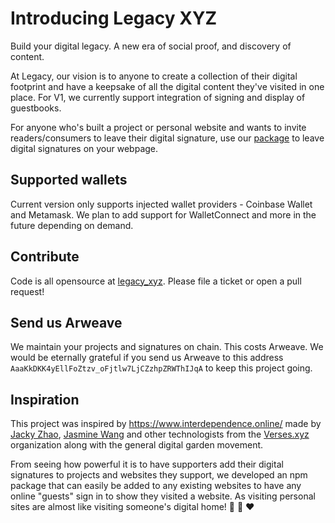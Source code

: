 
# Introducing Legacy XYZ

<Callout emoji="🌱">
  Build your digital legacy. A new era of social proof, and discovery of
  content.
</Callout>

At Legacy, our vision is to anyone to create a collection of their digital footprint and have a keepsake of all the digital content they've visited in one place. For V1, we currently support integration of signing and display of guestbooks.

For anyone who's built a project or personal website and wants to invite readers/consumers to leave their digital signature, use our [package](https://www.npmjs.com/package/legacy-xyz) to leave digital signatures on your webpage.

## Supported wallets

Current version only supports injected wallet providers - Coinbase Wallet and Metamask. We plan to add support for WalletConnect and more in the future depending on demand.

## Contribute

Code is all opensource at [legacy_xyz](https://github.com/straightupjac/legacy_xyz). Please file a ticket or open a pull request!

## Send us Arweave

We maintain your projects and signatures on chain. This costs Arweave. We would be eternally grateful if you send us Arweave to this address `AaaKkDKK4yEllFoZtzv_oFjtlw7LjCZzhpZRWThIJqA` to keep this project going.

## Inspiration

This project was inspired by https://www.interdependence.online/ made by [Jacky Zhao](https://twitter.com/_jzhao), [Jasmine Wang](https://twitter.com/j_asminewang) and other technologists from the [Verses.xyz](https://github.com/verses-xyz) organization along with the general digital garden movement.

From seeing how powerful it is to have supporters add their digital signatures to projects and websites they support, we developed an npm package that can easily be added to any existing websites to have any online "guests" sign in to show they visited a website. As visiting personal sites are almost like visiting someone's digital home! 🌱 🏡 ❤️
